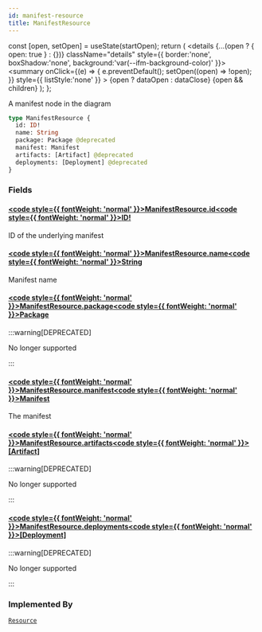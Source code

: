 ```yaml
---
id: manifest-resource
title: ManifestResource
---
```









  const [open, setOpen] = useState(startOpen);
  return (
    <details {...(open ? { open: true } : {})} className="details" style={{ border:'none', boxShadow:'none', background:'var(--ifm-background-color)' }}>
      <summary
        onClick={(e) => {
          e.preventDefault();
          setOpen((open) => !open);
        }}
        style={{ listStyle:'none' }}
      >
      {open ? dataOpen : dataClose}
      </summary>
      {open && children}
    </details>
  );
};








A manifest node in the diagram


```graphql
type ManifestResource {
  id: ID!
  name: String
  package: Package @deprecated
  manifest: Manifest
  artifacts: [Artifact] @deprecated
  deployments: [Deployment] @deprecated
}
```




### Fields

#### [<code style={{ fontWeight: 'normal' }}>ManifestResource.<b>id</b></code>](#)<Bullet />[<code style={{ fontWeight: 'normal' }}><b>ID!</b></code>](/swapi/types/scalars/id.mdx) <Badge class="badge badge--secondary badge--non_null" text="non-null"/> <Badge class="badge badge--secondary " text="scalar"/> 
ID of the underlying manifest


#### [<code style={{ fontWeight: 'normal' }}>ManifestResource.<b>name</b></code>](#)<Bullet />[<code style={{ fontWeight: 'normal' }}><b>String</b></code>](/swapi/types/scalars/string.mdx) <Badge class="badge badge--secondary " text="scalar"/> 
Manifest name


#### [<code style={{ fontWeight: 'normal' }}>ManifestResource.<b>package</b></code>](#)<Bullet />[<code style={{ fontWeight: 'normal' }}><b>Package</b></code>](/swapi/types/objects/package.mdx) <Badge class="badge badge--secondary badge--deprecated" text="deprecated"/> <Badge class="badge badge--secondary " text="object"/> 
:::warning[DEPRECATED]

No longer supported

:::


#### [<code style={{ fontWeight: 'normal' }}>ManifestResource.<b>manifest</b></code>](#)<Bullet />[<code style={{ fontWeight: 'normal' }}><b>Manifest</b></code>](/swapi/types/objects/manifest.mdx) <Badge class="badge badge--secondary " text="object"/> 
The manifest


#### [<code style={{ fontWeight: 'normal' }}>ManifestResource.<b>artifacts</b></code>](#)<Bullet />[<code style={{ fontWeight: 'normal' }}><b>[Artifact]</b></code>](/swapi/types/objects/artifact.mdx) <Badge class="badge badge--secondary badge--deprecated" text="deprecated"/> <Badge class="badge badge--secondary " text="list"/> <Badge class="badge badge--secondary " text="object"/> 
:::warning[DEPRECATED]

No longer supported

:::


#### [<code style={{ fontWeight: 'normal' }}>ManifestResource.<b>deployments</b></code>](#)<Bullet />[<code style={{ fontWeight: 'normal' }}><b>[Deployment]</b></code>](/swapi/types/objects/deployment.mdx) <Badge class="badge badge--secondary badge--deprecated" text="deprecated"/> <Badge class="badge badge--secondary " text="list"/> <Badge class="badge badge--secondary " text="object"/> 
:::warning[DEPRECATED]

No longer supported

:::






### Implemented By

[`Resource`](/swapi/types/unions/resource.mdx)  <Badge class="badge badge--secondary badge--relation" text="union"/>